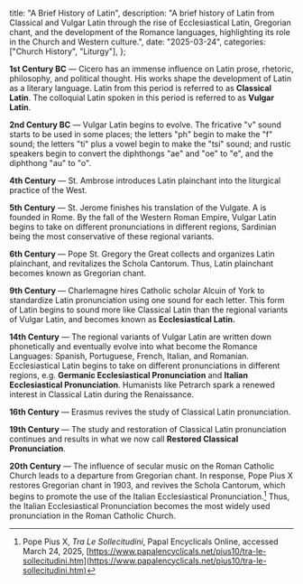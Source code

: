   title: "A Brief History of Latin",
  description: "A brief history of Latin from Classical and Vulgar Latin through the rise of Ecclesiastical Latin, Gregorian chant, and the development of the Romance languages, highlighting its role in the Church and Western culture.",
  date: "2025-03-24",
  categories: ["Church History", "Liturgy"],
};

**1st Century BC** — Cicero has an immense influence on Latin prose, rhetoric, philosophy, and political thought. His works shape the development of Latin as a literary language. Latin from this period is referred to as **Classical Latin**. The colloquial Latin spoken in this period is referred to as **Vulgar Latin**.

**2nd Century BC** — Vulgar Latin begins to evolve. The fricative "v" sound starts to be used in some places; the letters "ph" begin to make the "f" sound; the letters "ti" plus a vowel begin to make the "tsi" sound; and rustic speakers begin to convert the diphthongs "ae" and "oe" to "e", and the diphthong "au" to "o".

**4th Century** — St. Ambrose introduces Latin plainchant into the liturgical practice of the West.

**5th Century** — St. Jerome finishes his translation of the Vulgate. A <Definition lang="latin" anchor="schola-cantorum" text="Schola Cantorum" /> is founded in Rome. By the fall of the Western Roman Empire, Vulgar Latin begins to take on different pronunciations in different regions, Sardinian being the most conservative of these regional variants.

**6th Century** — Pope St. Gregory the Great collects and organizes Latin plainchant, and revitalizes the Schola Cantorum. Thus, Latin plainchant becomes known as Gregorian chant.

**9th Century** — Charlemagne hires Catholic scholar Alcuin of York to standardize Latin pronunciation using one sound for each letter. This form of Latin begins to sound more like Classical Latin than the regional variants of Vulgar Latin, and becomes known as **Ecclesiastical Latin.**

**14th Century** — The regional variants of Vulgar Latin are written down phonetically and eventually evolve into what become the Romance Languages: Spanish, Portuguese, French, Italian, and Romanian. Ecclesiastical Latin begins to take on different pronunciations in different regions, e.g. **Germanic Ecclesiastical Pronunciation** and **Italian Ecclesiastical Pronunciation**. Humanists like Petrarch spark a renewed interest in Classical Latin during the Renaissance.

**16th Century** — Erasmus revives the study of Classical Latin pronunciation.

**19th Century** — The study and restoration of Classical Latin pronunciation continues and results in what we now call **Restored Classical Pronunciation**.

**20th Century** — The influence of secular music on the Roman Catholic Church leads to a departure from Gregorian chant. In response, Pope Pius X restores Gregorian chant in 1903, and revives the Schola Cantorum, which begins to promote the use of the Italian Ecclesiastical Pronunciation.[^1] Thus, the Italian Ecclesiastical Pronunciation becomes the most widely used pronunciation in the Roman Catholic Church.

[^1]: Pope Pius X, *Tra Le Sollecitudini*, Papal Encyclicals Online, accessed March 24, 2025, [https://www.papalencyclicals.net/pius10/tra-le-sollecitudini.htm](https://www.papalencyclicals.net/pius10/tra-le-sollecitudini.htm)
